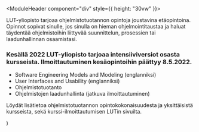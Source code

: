 
<ContentContainer>

<ModuleHeader component="div" style={{ height: "30vw" }}>
  <ModuleImage src="/images/LUT-LOGO-WHITE-PNG.webp" alt="LUT" sizes="(max-width: 768px): 33vw, (max-width: 600px): 25vw, 50vw"></ModuleImage>
</ModuleHeader>

<ModuleDescriptionText>
LUT-yliopisto tarjoaa ohjelmistotuotannon opintoja joustavina etäopintoina. Opinnot sopivat sinulle, jos sinulla on hieman ohjelmointitaustaa ja haluat täydentää ohjelmistoihin liittyvää suunnittelun, prosessien tai laadunhallinnan osaamistasi.
</ModuleDescriptionText>

</ContentContainer>

<CustomModuleContent>

### Kesällä 2022 LUT-yliopisto tarjoaa intensiiviversiot osasta kursseista. Ilmoittautuminen kesäopintoihin päättyy 8.5.2022.

- Software Engineering Models and Modeling (englanniksi)
- User Interfaces and Usability (englanniksi)
- Ohjelmistotuotanto
- Ohjelmistojen laadunhallinta (jatkuva ilmoittautuminen)

Löydät lisätietoa ohjelmistotuotannon opintokokonaisuudesta ja yksittäisistä kursseista, sekä kurssi-ilmoittautumisen <OutboundLink eventLabel="custommodulesite: LUT" to="https://www.lut.fi/ko/opiskelu/avoin-yliopisto/ohjelmistotuotanto">LUTin sivuilta</OutboundLink>.
</CustomModuleContent>

  <CustomModule children={children} backgroundColor="#000000" />
)